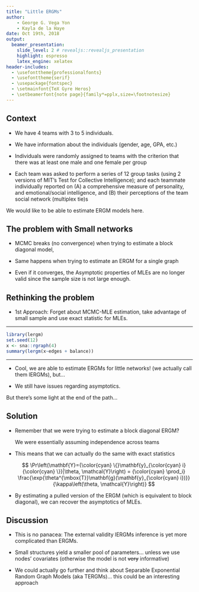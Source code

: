 ```yaml
---
title: "Little ERGMs"
author:
    - George G. Vega Yon
    - Kayla de la Haye
date: Oct 19th, 2018
output:
  beamer_presentation:
    slide_level: 2 # revealjs::revealjs_presentation
    highlight: espresso
    latex_engine: xelatex
header-includes:
  - \usefonttheme{professionalfonts}
  - \usefonttheme{serif}
  - \usepackage{fontspec}
  - \setmainfont{TeX Gyre Heros}
  - \setbeamerfont{note page}{family*=pplx,size=\footnotesize}
---
```


## Context

*   We have 4 teams with 3 to 5 individuals.

*   We have information about the individuals (gender, age, GPA, etc.)

*   Individuals were randomly assigned to teams with the criterion that there was at least one male and one female per group

*   Each team was asked to perform a series of 12 group tasks (using 2 versions of MIT's Test for Collective Intelligence); and each teammate individually reported on (A) a comprehensive measure of personality, and emotional/social intelligence, and (B) their perceptions of the team social network  (multiplex tie)s

We would like to be able to estimate ERGM models here.

## The problem with Small networks

*   MCMC breaks (no convergence) when trying to estimate a block diagonal model,

*   Same happens when trying to estimate an ERGM for a single graph

*   Even if it converges, the Asymptotic properties of MLEs are no longer valid
    since the sample size is not large enough.
    
## Rethinking the problem

*   1st Approach: Forget about MCMC-MLE estimation, take advantage of small
    sample and use exact statistic for MLEs.

--------

\footnotesize

```r
library(lergm)
set.seed(12)
x <- sna::rgraph(4)
summary(lergm(x~edges + balance))
```

\normalsize

----------

*   Cool, we are able to estimate ERGMs for little networks! (we actually call
    them lERGMs), but...
    
*   We still have issues regarding asymptotics.

But there's some light at the end of the path...

## Solution

*   Remember that we were trying to estimate a block diagonal ERGM?
    
    We were essentially assuming independence across teams

*   This means that we can actually do the same with exact statistics
    
    $$
    \Pr\left(\mathbf{Y}={\color{cyan} \{}\mathbf{y}_{\color{cyan} i}{\color{cyan} \}}|\theta, \mathcal{Y}\right) = {\color{cyan} \prod_i} \frac{\exp{\theta^{\mbox{T}}\mathbf{g}(\mathbf{y}_{\color{cyan} i})}}{\kappa\left(\theta, \mathcal{Y}\right)}
    $$
    
*   By estimating a pulled version of the ERGM (which is equivalent to block diagonal),
    we can recover the asymptotics of MLEs.
    
## Discussion

*   This is no panacea: The external validity lERGMs inference is yet more complicated than ERGMs.

*   Small structures yield a smaller pool of parameters... unless we use nodes' covariates (otherwise the model is not ~~very~~ informative)



*   We could actually go further and think about Separable Exponential Random Graph Models (aka TERGMs)... this could be an interesting approach 
